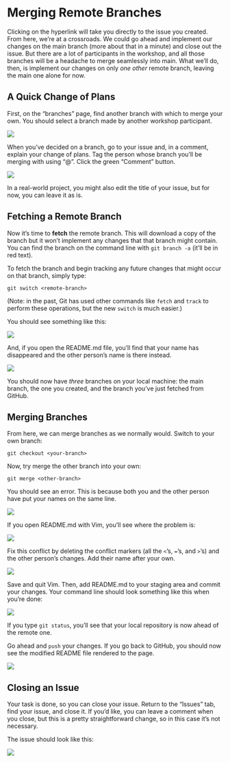 Merging Remote Branches
=======================

Clicking on the hyperlink will take you directly to the issue you created. From 
here, we're at a crossroads. We could go ahead and implement our changes on the 
main branch (more about that in a minute) and close out the issue. But there are 
a lot of participants in the workshop, and all those branches will be a headache 
to merge seamlessly into main. What we'll do, then, is implement our changes on 
only _one other_ remote branch, leaving the main one alone for now.

A Quick Change of Plans
-----------------------

First, on the "branches" page, find another branch with which to merge your own. 
You should select a branch made by another workshop participant.

![](./img/github_branches_page.png)

When you've decided on a branch, go to your issue and, in a comment, explain 
your change of plans. Tag the person whose branch you'll be merging with using 
"@". Click the green "Comment" button.

![](./img/github_leave_a_comment.png)

In a real-world project, you might also edit the title of your issue, but for 
now, you can leave it as is.

Fetching a Remote Branch
------------------------

Now it's time to **fetch** the remote branch. This will download a copy of the 
branch but it won't implement any changes that that branch might contain. You 
can find the branch on the command line with `git branch -a` (it'll be in red 
text).

To fetch the branch and begin tracking any future changes that might occur on 
that branch, simply type:

```
git switch <remote-branch>
```

(Note: in the past, Git has used other commands like `fetch` and `track` to 
perform these operations, but the new `switch` is much easier.)

You should see something like this:

![](./img/git_switch_remote.png)

And, if you open the README.md file, you'll find that your name has disappeared 
and the other person's name is there instead.

![](./img/remote_readme.png)

You should now have _three_ branches on your local machine: the main branch, 
the one you created, and the branch you've just fetched from GitHub.

Merging Branches
----------------

From here, we can merge branches as we normally would. Switch to your own branch: 

```
git checkout <your-branch>
```

Now, try merge the other branch into your own:

```
git merge <other-branch>
```

You should see an error. This is because both you and the other person have put 
your names on the same line.

![](./img/conflicting_changes.png)

If you open README.md with Vim, you'll see where the problem is:

![](./img/finding_a_conflict.png)

Fix this conflict by deleting the conflict markers (all the `<`'s, `=`'s, and 
`>`'s) and the other person's changes. Add their name after your own.

![](./img/resolving_changes.png)

Save and quit Vim. Then, add README.md to your staging area and commit your 
changes. Your command line should look something like this when you're done:

![](./img/commit_resolved_changes.png)

If you type `git status`, you'll see that your local repository is now ahead of 
the remote one.

Go ahead and `push` your changes. If you go back to GitHub, you should now see 
the modified README file rendered to the page.

![](./img/github_resolved_changes_rendered.png)

Closing an Issue
----------------

Your task is done, so you can close your issue. Return to the "Issues" tab, find 
your issue, and close it. If you'd like, you can leave a comment when you close, 
but this is a pretty straightforward change, so in this case it's not necessary.

The issue should look like this:

![](./img/closed_issue.png)